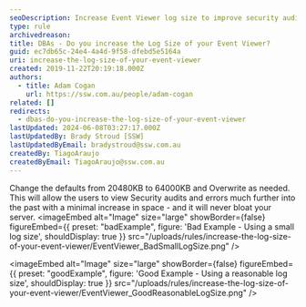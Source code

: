 ```yaml
---
seoDescription: Increase Event Viewer log size to improve security audit and error visibility while minimizing server space usage.
type: rule
archivedreason:
title: DBAs - Do you increase the Log Size of your Event Viewer?
guid: ec7db65c-24e4-4a4d-9f58-dfebd5e5164a
uri: increase-the-log-size-of-your-event-viewer
created: 2019-11-22T20:19:18.000Z
authors:
  - title: Adam Cogan
    url: https://ssw.com.au/people/adam-cogan
related: []
redirects:
  - dbas-do-you-increase-the-log-size-of-your-event-viewer
lastUpdated: 2024-06-08T03:27:17.000Z
lastUpdatedBy: Brady Stroud [SSW]
lastUpdatedByEmail: bradystroud@ssw.com.au
createdBy: TiagoAraujo
createdByEmail: TiagoAraujo@ssw.com.au
---
```


Change the defaults from 20480KB to 64000KB and Overwrite as needed. This will allow the users to view Security audits and errors much further into the past with a minimal increase in space - and it will never bloat your server.
<imageEmbed
  alt="Image"
  size="large"
  showBorder={false}
  figureEmbed={{
    preset: "badExample",
    figure: 'Bad Example - Using a small log size',
    shouldDisplay: true
  }}
  src="/uploads/rules/increase-the-log-size-of-your-event-viewer/EventViewer_BadSmallLogSize.png"
/>

<imageEmbed
  alt="Image"
  size="large"
  showBorder={false}
  figureEmbed={{
    preset: "goodExample",
    figure: 'Good Example - Using a reasonable log size',
    shouldDisplay: true
  }}
  src="/uploads/rules/increase-the-log-size-of-your-event-viewer/EventViewer_GoodReasonableLogSize.png"
/>
